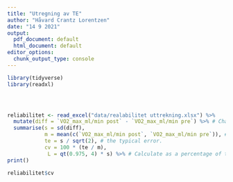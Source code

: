 ```yaml
---
title: "Utregning av TE"
author: "Håvard Crantz Lorentzen"
date: "14 9 2021"
output:
  pdf_document: default
  html_document: default
editor_options: 
  chunk_output_type: console
---
```

```r
library(tidyverse)
library(readxl)




reliabilitet <- read_excel("data/realabilitet uttrekning.xlsx") %>%
  mutate(diff = `VO2_max_ml/min post` - `VO2_max_ml/min pre`) %>% # Change/difference score
  summarise(s = sd(diff),
            m = mean(c(`VO2_max_ml/min post`, `VO2_max_ml/min pre`)), # mean
            te = s / sqrt(2), # the typical error. 
            cv = 100 * (te / m),
             L = qt(0.975, 4) * s) %>% # Calculate as a percentage of the mean
print()
  
reliabilitet$cv
```



